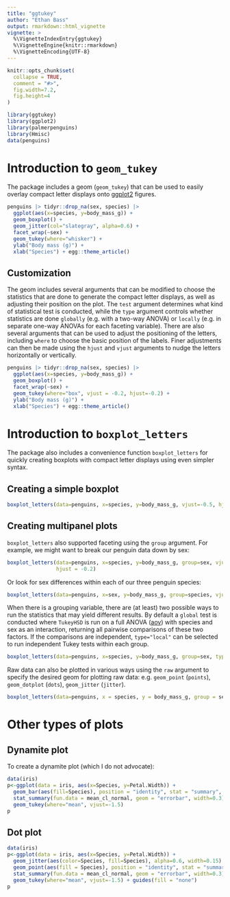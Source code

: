 ```yaml
---
title: "ggtukey"
author: "Ethan Bass"
output: rmarkdown::html_vignette
vignette: >
  %\VignetteIndexEntry{ggtukey}
  %\VignetteEngine{knitr::rmarkdown}
  %\VignetteEncoding{UTF-8}
---
```


```r
knitr::opts_chunk$set(
  collapse = TRUE,
  comment = "#>",
  fig.width=7.2,
  fig.height=4
)
```

```r
library(ggtukey)
library(ggplot2)
library(palmerpenguins)
library(Hmisc)
data(penguins)
```

# Introduction to `geom_tukey`

The package includes a geom (`geom_tukey`) that can be used to easily overlay compact letter displays onto [ggplot2](https://ggplot2.tidyverse.org/) figures.

```r
penguins |> tidyr::drop_na(sex, species) |> 
  ggplot(aes(x=species, y=body_mass_g)) +
  geom_boxplot() + 
  geom_jitter(col="slategray", alpha=0.6) +
  facet_wrap(~sex) +
  geom_tukey(where="whisker") +
  ylab("Body mass (g)") +
  xlab("Species") + egg::theme_article()
```

## Customization

The geom includes several arguments that can be modified to choose the statistics that are done to generate the compact letter displays, as well as adjusting their position on the plot. The `test` argument determines what kind of statistical test is conducted, while the `type` argument controls whether statistics are done `globally` (e.g. with a two-way ANOVA) or `locally` (e.g. in separate one-way ANOVAs for each faceting variable). There are also several arguments that can be used to adjust the positioning of the letters, including `where` to choose the basic position of the labels. Finer adjustments can then be made using the `hjust` and `vjust` arguments to nudge the letters horizontally or vertically.

```r
penguins |> tidyr::drop_na(sex, species) |> 
  ggplot(aes(x=species, y=body_mass_g)) +
  geom_boxplot() + 
  facet_wrap(~sex) +
  geom_tukey(where="box", vjust = -0.2, hjust=-0.2) +
  ylab("Body mass (g)") +
  xlab("Species") + egg::theme_article()
```

# Introduction to `boxplot_letters`

The package also includes a convenience function `boxplot_letters` for quickly creating boxplots with compact letter displays using even simpler syntax.

## Creating a simple boxplot

```r
boxplot_letters(data=penguins, x=species, y=body_mass_g, vjust=-0.5, hjust=-0.3, type="global")
```

## Creating multipanel plots

`boxplot_letters` also supported faceting using the `group` argument. For example, we might want to break our penguin data down by sex:

```r
boxplot_letters(data=penguins, x=species, y=body_mass_g, group=sex, vjust=-0.5, 
                hjust = -0.2)
```

Or look for sex differences within each of our three penguin species:

```r
boxplot_letters(data=penguins, x=sex, y=body_mass_g, group=species, vjust=-0.5, hjust=-0.2)
```

When there is a grouping variable, there are (at least) two possible ways to run the statistics that may yield different results. By default a `global` test is conducted where `TukeyHSD` is run on a full ANOVA ([aov](https://www.rdocumentation.org/packages/stats/versions/3.6.2/topics/aov)) with species and sex as an interaction, returning all pairwise comparisons of these two factors. If the comparisons are independent, `type="local"` can be selected to run independent Tukey tests within each group.

```r
boxplot_letters(data=penguins, x=species, y=body_mass_g, group=sex, type="local", vjust=-0.5, hjust=-0.2)
```

Raw data can also be plotted in various ways using the `raw` argument to specify the desired geom for plotting raw data: e.g. `geom_point` (`points`), `geom_dotplot` (`dots`), `geom_jitter` (`jitter`).

```r
boxplot_letters(data=penguins, x = species, y = body_mass_g, group = sex, vjust = -0.5, hjust=-0.2, raw = "jitter", alpha=0.6, pt_col=species)
```

# Other types of plots

## Dynamite plot

To create a dynamite plot (which I do not advocate):

```r
data(iris)
p<-ggplot(data = iris, aes(x=Species, y=Petal.Width)) +
  geom_bar(aes(fill=Species), position = "identity", stat = "summary", fun = "mean", width=0.6) +
  stat_summary(fun.data = mean_cl_normal, geom = "errorbar", width=0.3) + 
  geom_tukey(where="mean", vjust=-1.5)
p
```

## Dot plot

```r
data(iris)
p<-ggplot(data = iris, aes(x=Species, y=Petal.Width)) +
  geom_jitter(aes(color=Species, fill=Species), alpha=0.6, width=0.15) +
  geom_point(aes(fill = Species), position = "identity", stat = "summary", fun = "mean") +
  stat_summary(fun.data = mean_cl_normal, geom = "errorbar", width=0.3) + 
  geom_tukey(where="mean", vjust=-1.5) + guides(fill = "none")
p
```
